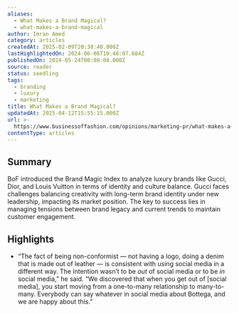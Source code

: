 ```yaml
---
aliases:
  - What Makes a Brand Magical?
  - what-makes-a-brand-magical
author: Imran Amed
category: articles
createdAt: 2025-02-09T20:38:40.000Z
lastHighlightedOn: 2024-06-06T10:48:07.684Z
publishedOn: 2024-05-24T00:00:00.000Z
source: reader
status: seedling
tags:
  - branding
  - luxury
  - marketing
title: What Makes a Brand Magical?
updatedAt: 2025-04-12T15:55:15.000Z
url: >-
  https://www.businessoffashion.com/opinions/marketing-pr/what-makes-a-brand-magical/
contentType: articles
---
```

## Summary

BoF introduced the Brand Magic Index to analyze luxury brands like Gucci, Dior, and Louis Vuitton in terms of identity and culture balance. Gucci faces challenges balancing creativity with long-term brand identity under new leadership, impacting its market position. The key to success lies in managing tensions between brand legacy and current trends to maintain customer engagement.

## Highlights

- “The fact of being non-conformist — not having a logo, doing a denim that is made out of leather — is consistent with using social media in a different way. The intention wasn’t to be _out_ of social media or to be _in_ social media,” he said. “We discovered that when you get out of [social media], you start moving from a one-to-many relationship to many-to-many. Everybody can say whatever in social media about Bottega, and we are happy about this.”
